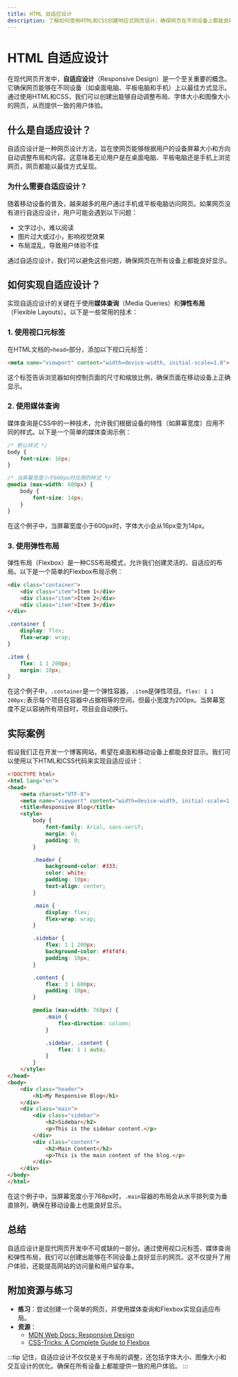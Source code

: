 ```yaml
---
title: HTML 自适应设计
description: 了解如何使用HTML和CSS创建响应式网页设计，确保网页在不同设备上都能良好显示。
---
```


# HTML 自适应设计

在现代网页开发中，**自适应设计**（Responsive Design）是一个至关重要的概念。它确保网页能够在不同设备（如桌面电脑、平板电脑和手机）上以最佳方式显示。通过使用HTML和CSS，我们可以创建出能够自动调整布局、字体大小和图像大小的网页，从而提供一致的用户体验。

## 什么是自适应设计？

自适应设计是一种网页设计方法，旨在使网页能够根据用户的设备屏幕大小和方向自动调整布局和内容。这意味着无论用户是在桌面电脑、平板电脑还是手机上浏览网页，网页都能以最佳方式呈现。

### 为什么需要自适应设计？

随着移动设备的普及，越来越多的用户通过手机或平板电脑访问网页。如果网页没有进行自适应设计，用户可能会遇到以下问题：

- 文字过小，难以阅读
- 图片过大或过小，影响视觉效果
- 布局混乱，导致用户体验不佳

通过自适应设计，我们可以避免这些问题，确保网页在所有设备上都能良好显示。

## 如何实现自适应设计？

实现自适应设计的关键在于使用**媒体查询**（Media Queries）和**弹性布局**（Flexible Layouts）。以下是一些常用的技术：

### 1. 使用视口元标签

在HTML文档的`<head>`部分，添加以下视口元标签：

```html
<meta name="viewport" content="width=device-width, initial-scale=1.0">
```

这个标签告诉浏览器如何控制页面的尺寸和缩放比例，确保页面在移动设备上正确显示。

### 2. 使用媒体查询

媒体查询是CSS中的一种技术，允许我们根据设备的特性（如屏幕宽度）应用不同的样式。以下是一个简单的媒体查询示例：

```css
/* 默认样式 */
body {
    font-size: 16px;
}

/* 当屏幕宽度小于600px时应用的样式 */
@media (max-width: 600px) {
    body {
        font-size: 14px;
    }
}
```

在这个例子中，当屏幕宽度小于600px时，字体大小会从16px变为14px。

### 3. 使用弹性布局

弹性布局（Flexbox）是一种CSS布局模式，允许我们创建灵活的、自适应的布局。以下是一个简单的Flexbox布局示例：

```html
<div class="container">
    <div class="item">Item 1</div>
    <div class="item">Item 2</div>
    <div class="item">Item 3</div>
</div>
```

```css
.container {
    display: flex;
    flex-wrap: wrap;
}

.item {
    flex: 1 1 200px;
    margin: 10px;
}
```

在这个例子中，`.container`是一个弹性容器，`.item`是弹性项目。`flex: 1 1 200px;`表示每个项目在容器中占据相等的空间，但最小宽度为200px。当屏幕宽度不足以容纳所有项目时，项目会自动换行。

## 实际案例

假设我们正在开发一个博客网站，希望在桌面和移动设备上都能良好显示。我们可以使用以下HTML和CSS代码来实现自适应设计：

```html
<!DOCTYPE html>
<html lang="en">
<head>
    <meta charset="UTF-8">
    <meta name="viewport" content="width=device-width, initial-scale=1.0">
    <title>Responsive Blog</title>
    <style>
        body {
            font-family: Arial, sans-serif;
            margin: 0;
            padding: 0;
        }

        .header {
            background-color: #333;
            color: white;
            padding: 10px;
            text-align: center;
        }

        .main {
            display: flex;
            flex-wrap: wrap;
        }

        .sidebar {
            flex: 1 1 200px;
            background-color: #f4f4f4;
            padding: 10px;
        }

        .content {
            flex: 3 1 600px;
            padding: 10px;
        }

        @media (max-width: 768px) {
            .main {
                flex-direction: column;
            }

            .sidebar, .content {
                flex: 1 1 auto;
            }
        }
    </style>
</head>
<body>
    <div class="header">
        <h1>My Responsive Blog</h1>
    </div>
    <div class="main">
        <div class="sidebar">
            <h2>Sidebar</h2>
            <p>This is the sidebar content.</p>
        </div>
        <div class="content">
            <h2>Main Content</h2>
            <p>This is the main content of the blog.</p>
        </div>
    </div>
</body>
</html>
```

在这个例子中，当屏幕宽度小于768px时，`.main`容器的布局会从水平排列变为垂直排列，确保在移动设备上也能良好显示。

## 总结

自适应设计是现代网页开发中不可或缺的一部分。通过使用视口元标签、媒体查询和弹性布局，我们可以创建出能够在不同设备上良好显示的网页。这不仅提升了用户体验，还能提高网站的访问量和用户留存率。

## 附加资源与练习

- **练习**：尝试创建一个简单的网页，并使用媒体查询和Flexbox实现自适应布局。
- **资源**：
  - [MDN Web Docs: Responsive Design](https://developer.mozilla.org/en-US/docs/Learn/CSS/CSS_layout/Responsive_Design)
  - [CSS-Tricks: A Complete Guide to Flexbox](https://css-tricks.com/snippets/css/a-guide-to-flexbox/)

:::tip
记住，自适应设计不仅仅是关于布局的调整，还包括字体大小、图像大小和交互设计的优化。确保在所有设备上都能提供一致的用户体验。
:::